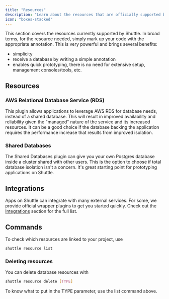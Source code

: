 ```yaml
---
title: "Resources"
description: "Learn about the resources that are officially supported by Shuttle."
icon: "boxes-stacked"
---
```


This section covers the resources currently supported by Shuttle. In broad terms, for the resource needed, simply mark up your code with the appropriate annotation. This is very powerful and brings several benefits:

- simplicity
- receive a database by writing a simple annotation
- enables quick prototyping, there is no need for extensive setup, management consoles/tools, etc.

## Resources

### AWS Relational Database Service (RDS)

This plugin allows applications to leverage AWS RDS for database needs, instead of a shared database. This will result in improved availability and reliability given the "managed" nature of the service and its increased resources. It can be a good choice if the database backing the application requires the performance increase that results from improved isolation.

### Shared Databases

The Shared Databases plugin can give you your own Postgres database inside a cluster shared with other users. This is the option to choose if total database isolation isn't a concern. It's great starting point for prototyping applications on Shuttle.

## Integrations

Apps on Shuttle can integrate with many external services. For some, we provide official wrapper plugins to get you started quickly. Check out the [Integrations](/integrations) section for the full list.

## Commands

To check which resources are linked to your project, use

```bash
shuttle resource list
```

### Deleting resources

You can delete database resources with

```bash
shuttle resource delete [TYPE]
```

To know what to put in the TYPE parameter, use the list command above.
